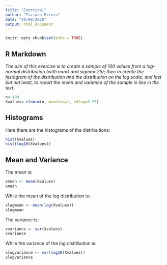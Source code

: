 ---
title: "Exercise1"
author: "Tiziana Errera"
date: "20/09/2020"
output: html_document
---

```{r setup, include=FALSE}
knitr::opts_chunk$set(echo = TRUE)
```

## R Markdown

_The aim of this exercise is to create a sample of 100 values from a log-normal
distribution (with mu=1 and sigma=.25); then to create the histogram of the distribution and
the distribution on the log scale; and last but not least, to report the mean and variance of the sample in
line in the text._

```{R Sample}
n<-100
Xvalues<-rlnorm(n, meanlog=1, sdlog=0.25)
```

## Histograms

Here there are the histograms of the distributions:

```{r Histograms}
hist(Xvalues)
hist(log10(Xvalues))
```

## Mean and Variance

The mean is:
```{r mean, echo=FALSE}
xmean <- mean(Xvalues)
xmean 
```
While the mean of the log distribution is:
```{r log mean, echo=FALSE}
xlogmean <- mean(log(Xvalues))
xlogmean
```

The variance is:
```{r variance, echo=FALSE}
xvariance <- var(Xvalues)
xvariance
```
While the variance of the log distribution is:
```{r log variance, echo=FALSE}
xlogvariance <- var(log10(Xvalues))
xlogvariance
```
